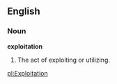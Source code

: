 ==English==

===Noun===

'''exploitation'''

#The act of exploiting or utilizing.

[[pl:Exploitation]]